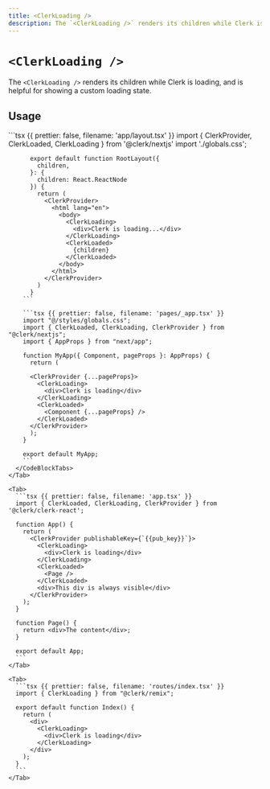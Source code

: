 ```yaml
---
title: <ClerkLoading />
description: The `<ClerkLoading />` renders its children while Clerk is loading, and is helpful for showing a custom loading state.
---
```


# `<ClerkLoading />`

The `<ClerkLoading />` renders its children while Clerk is loading, and is helpful for showing a custom loading state.

## Usage

<InjectKeys>
  <Tabs type="framework" items={["Next.js", "React", "Remix"]}>
    <Tab>
      <CodeBlockTabs type="router" options={["App Router", "Pages Router"]}>
        ```tsx {{ prettier: false, filename: 'app/layout.tsx' }}
          import { ClerkProvider, ClerkLoaded, ClerkLoading } from '@clerk/nextjs'
          import './globals.css';

          export default function RootLayout({
            children,
          }: {
            children: React.ReactNode
          }) {
            return (
              <ClerkProvider>
                <html lang="en">
                  <body>
                    <ClerkLoading>
                      <div>Clerk is loading...</div>
                    </ClerkLoading>
                    <ClerkLoaded>
                      {children}
                    </ClerkLoaded>
                  </body>
                </html>
              </ClerkProvider>
            )
          }
        ```

        ```tsx {{ prettier: false, filename: 'pages/_app.tsx' }}
        import "@/styles/globals.css";
        import { ClerkLoaded, ClerkLoading, ClerkProvider } from "@clerk/nextjs";
        import { AppProps } from "next/app";

        function MyApp({ Component, pageProps }: AppProps) {
          return (

          <ClerkProvider {...pageProps}>
            <ClerkLoading>
              <div>Clerk is loading</div>
            </ClerkLoading>
            <ClerkLoaded>
              <Component {...pageProps} />
            </ClerkLoaded>
          </ClerkProvider>
          );
        }

        export default MyApp;
        ```
      </CodeBlockTabs>
    </Tab>

    <Tab>
      ```tsx {{ prettier: false, filename: 'app.tsx' }}
      import { ClerkLoaded, ClerkLoading, ClerkProvider } from '@clerk/clerk-react';

      function App() {
        return (
          <ClerkProvider publishableKey={`{{pub_key}}`}>
            <ClerkLoading>
              <div>Clerk is loading</div>
            </ClerkLoading>
            <ClerkLoaded>
              <Page />
            </ClerkLoaded>
            <div>This div is always visible</div>
          </ClerkProvider>
        );
      }

      function Page() {
        return <div>The content</div>;
      }

      export default App;
      ```
    </Tab>

    <Tab>
      ```tsx {{ prettier: false, filename: 'routes/index.tsx' }}
      import { ClerkLoading } from "@clerk/remix";

      export default function Index() {
        return (
          <div>
            <ClerkLoading>
              <div>Clerk is loading</div>
            </ClerkLoading>
          </div>
        );
      }
      ```
    </Tab>
  </Tabs>
</InjectKeys>

